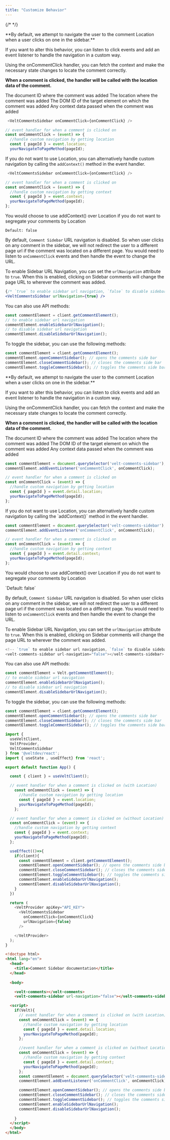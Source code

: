 ```yaml
---
title: "Customize Behavior"
---
```

{/* <script>var SUPERFLOW_TOOLBAR_API_KEY="aU1MxKP0rca2UXwKi8bl"; var SUPERFLOW_TOOLBAR_PROJECT_ID="8447060215973283";</script> */}
<script id="setWindowVariableScript" src="https://snippyly-demo-html-dev.web.app/set-window-variable.js?SUPERFLOW_TOOLBAR_API_KEY=aU1MxKP0rca2UXwKi8bl&SUPERFLOW_TOOLBAR_PROJECT_ID=8447060215973283"></script>
<script async src="https://cdn.jsdelivr.net/npm/@usesuperflow/toolbar/superflow.min.js"></script>

<Tabs>
<Tab title="React / Next.js">


<Steps>

<Step title="Customize navigation for non-URL based navigation">
**By default, we attempt to navigate the user to the comment Location when a user clicks on one in the sidebar.**

If you want to alter this behavior, you can listen to click events and add an event listener to handle the navigation in a custom way.


</Step>

<Step title="Custom navigation using Location">
Using the onCommentClick handler, you can fetch the context and make the necessary state changes to locate the comment correctly.

**When a comment is clicked, the handler will be called with the location data of the comment.**

<ResponseField name="documentId" type="string">
The document ID where the comment was added
</ResponseField>

<ResponseField name="location" type="string">
The location where the comment was added
</ResponseField>

<ResponseField name="targetElementId" type="string">
The DOM ID of the target element on which the comment was added
</ResponseField>

<ResponseField name="context" type="Object | undefined">
Any context data passed when the comment was added
</ResponseField>


```js
 <VeltCommentsSidebar onCommentClick={onCommentClick} /> 
```

```js
// event handler for when a comment is clicked on 
const onCommentClick = (event) => {
  //handle custom navigation by getting location
  const { pageId } = event.location;
  yourNavigateToPageMethod(pageId);
```
</Step>

<Step title="Custom navigation without using Location">

If you do not want to use Location, you can alternatively handle custom navigation by calling the `addContext()` method in the event handler.


```js
 <VeltCommentsSidebar onCommentClick={onCommentClick} /> 
```

```js
// event handler for when a comment is clicked on 
const onCommentClick = (event) => {
  //handle custom navigation by getting context
  const { pageId } = event.context;
  yourNavigateToPageMethod(pageId);
};
```

<Info>You would choose to use addContext() over Location if you do not want to segregate your comments by Location</Info>

</Step>

<Step title="Enable/Disable Sidebar URL Navigation">

`Default: false`

By default, `Comment Sidebar` URL navigation is disabled. So when user clicks on any comment in the sidebar, we will not redirect the user to a different page url if the comment was located on a different page. You would need to listen to `onCommentClick` events and then handle the event to change the URL.

To enable Sidebar URL Navigation, you can set the `urlNavigation` attribute to `true`. When this is enabled, clicking on Sidebar comments will change the page URL to wherever the comment was added.

```jsx
{/* `true` to enable sidebar url navigation, `false` to disable sidebar url navigation */}
<VeltCommentsSidebar urlNavigation={true} />
```

You can also use API methods:

```js
const commentElement = client.getCommentElement();
// to enable sidebar url navigation
commentElement.enableSidebarUrlNavigation();
// to disable sidebar url navigation
commentElement.disableSidebarUrlNavigation();
```
</Step>


<Step title="Toggling the Comments Side Bar">
To toggle the sidebar, you can use the following methods:

```jsx
const commentElement = client.getCommentElement();
commentElement.openCommentSidebar(); // opens the comments side bar
commentElement.closeCommentSidebar(); // closes the comments side bar
commentElement.toggleCommentSidebar(); // toggles the comments side bar
```

</Step>

</Steps>


</Tab>


<Tab title="HTML">

<Steps>

<Step title="Customize navigation for non-URL based navigation">
**By default, we attempt to navigate the user to the comment Location when a user clicks on one in the sidebar.**

If you want to alter this behavior, you can listen to click events and add an event listener to handle the navigation in a custom way.

</Step>

<Step title="Custom navigation using Location">
Using the onCommentClick handler, you can fetch the context and make the necessary state changes to locate the comment correctly.

**When a comment is clicked, the handler will be called with the location data of the comment.**

<ResponseField name="documentId" type="string">
The document ID where the comment was added
</ResponseField>

<ResponseField name="location" type="string">
The location where the comment was added
</ResponseField>

<ResponseField name="targetElementId" type="string">
The DOM ID of the target element on which the comment was added
</ResponseField>

<ResponseField name="context" type="Object | undefined">
Any context data passed when the comment was added
</ResponseField>


```js
const commentElement = document.querySelector('velt-comments-sidebar');
commentElement.addEventListener('onCommentClick', onCommentClick);

// event handler for when a comment is clicked on 
const onCommentClick = (event) => {
  //handle custom navigation by getting location
  const { pageId } = event.detail.location;
  yourNavigateToPageMethod(pageId);
};
```
</Step>

<Step title="Custom navigation without using Location">
If you do not want to use Location, you can alternatively handle custom navigation by calling the `addContext()` method in the event handler.

```js
const commentElement = document.querySelector('velt-comments-sidebar');
commentElement.addEventListener('onCommentClick', onCommentClick);

// event handler for when a comment is clicked on 
const onCommentClick = (event) => {
  //handle custom navigation by getting context
  const { pageId } = event.detail.context;
  yourNavigateToPageMethod(pageId);
};
```


<Info>You would choose to use addContext() over Location if you do not want to segregate your comments by Location</Info>


</Step>


<Step title="Enable/Disable Sidebar URL Navigation">
`Default: false`

By default, `Comment Sidebar` URL navigation is disabled. So when user clicks on any comment in the sidebar, we will not redirect the user to a different page url if the comment was located on a different page. You would need to listen to `onCommentClick` events and then handle the event to change the URL.

To enable Sidebar URL Navigation, you can set the `urlNavigation` attribute to `true`. When this is enabled, clicking on Sidebar comments will change the page URL to wherever the comment was added.

```js
<!-- `true` to enable sidebar url navigation, `false` to disable sidebar url navigation -->
<velt-comments-sidebar url-navigation="false"></velt-comments-sidebar>
```

You can also use API methods:

```js
const commentElement = Velt.getCommentElement();
// to enable sidebar url navigation
commentElement.enableSidebarUrlNavigation();
// to disable sidebar url navigation
commentElement.disableSidebarUrlNavigation();
```
</Step>

<Step title="Toggling the Comments Side Bar">
To toggle the sidebar, you can use the following methods:

```jsx
const commentElement = client.getCommentElement();
commentElement.openCommentSidebar(); // opens the comments side bar
commentElement.closeCommentSidebar(); // closes the comments side bar
commentElement.toggleCommentSidebar(); // toggles the comments side bar
```
</Step>


</Steps>


</Tab>


</Tabs>

<RequestExample>

```js React / Next.js
import { 
  useVeltClient,
  VeltProvider, 
  VeltCommentsSidebar
} from '@veltdev/react';
import { useState , useEffect} from 'react';

export default function App() {

  const { client } = useVeltClient();

  // event handler for when a comment is clicked on (with Location)
    const onCommentClick = (event) => {
      //handle custom navigation by getting location
      const { pageId } = event.location;
      yourNavigateToPageMethod(pageId);
    };

  // event handler for when a comment is clicked on (without Location)
  const onCommentClick = (event) => {
    //handle custom navigation by getting context
    const { pageId } = event.context;
    yourNavigateToPageMethod(pageId);
  };

  useEffect(()=>{
    if(client){
      const commentElement = client.getCommentElement();
      commentElement.openCommentSidebar(); // opens the comments side bar
      commentElement.closeCommentSidebar(); // closes the comments side bar
      commentElement.toggleCommentSidebar(); // toggles the comments side bar
      commentElement.enableSidebarUrlNavigation();
      commentElement.disableSidebarUrlNavigation();
    }
  })

  return (
    <VeltProvider apiKey="API_KEY">
      <VeltCommentsSidebar 
        onCommentClick={onCommentClick}
        urlNavigation={false}
      />

    </VeltProvider>
  );
}
```

```html HTML 
<!doctype html>
<html lang="en">
  <head>
    <title>Comment Sidebar documentation</title>
  </head>
  
  <body>

    <velt-comments></velt-comments>
    <velt-comments-sidebar url-navigation="false"></velt-comments-sidebar>

  <script>
    if(Velt){
      // event handler for when a comment is clicked on (with Location)
      const onCommentClick = (event) => {
        //handle custom navigation by getting location
        const { pageId } = event.detail.location;
        yourNavigateToPageMethod(pageId);
      };

      //event handler for when a comment is clicked on (without Location)
      const onCommentClick = (event) => {
        //handle custom navigation by getting context
        const { pageId } = event.detail.context;
        yourNavigateToPageMethod(pageId);
      };
      const commentElement = document.querySelector('velt-comments-sidebar');
      commentElement.addEventListener('onCommentClick', onCommentClick);

      commentElement.openCommentSidebar(); // opens the comments side bar
      commentElement.closeCommentSidebar(); // closes the comments side bar
      commentElement.toggleCommentSidebar(); // toggles the comments side bar
      commentElement.enableSidebarUrlNavigation();
      commentElement.disableSidebarUrlNavigation();
      
    }
  </script>
  </body>
</html>
```
</RequestExample>
